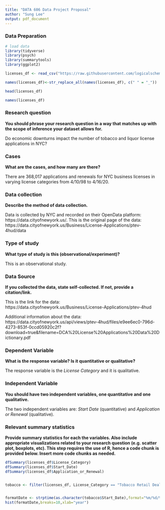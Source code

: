```yaml
---
title: "DATA 606 Data Project Proposal"
author: "Sung Lee"
output: pdf_document
---
```


### Data Preparation

```r
# load data
library(tidyverse)
library(psych)
library(summarytools)
library(ggplot2)

licenses_df <- read_csv("https://raw.githubusercontent.com/logicalschema/Data606Project/master/License_Applications.csv.gz")

names(licenses_df)<-str_replace_all(names(licenses_df), c(" " = "_"))

head(licenses_df)

names(licenses_df)

```




### Research question 

**You should phrase your research question in a way that matches up with the scope of inference your dataset allows for.**

Do economic downturns impact the number of tobacco and liquor license applications in NYC?


### Cases 

**What are the cases, and how many are there?**

There are 368,017 applications and renewals for NYC business licenses in varying license categories from 4/10/98 to 4/16/20. 


### Data collection 

**Describe the method of data collection.**

Data is collected by NYC and recorded on their OpenData platform: https://data.cityofnewyork.us/. This is the original page of the data: https://data.cityofnewyork.us/Business/License-Applications/ptev-4hud/data


### Type of study 

**What type of study is this (observational/experiment)?**

This is an observational study.

### Data Source 

**If you collected the data, state self-collected. If not, provide a citation/link.**

This is the link for the data: https://data.cityofnewyork.us/Business/License-Applications/ptev-4hud

Additional information about the data: https://data.cityofnewyork.us/api/views/ptev-4hud/files/e9ee6ec0-796d-4273-853f-0ccd05920c2f?download=true&filename=DCA%20License%20Applications%20Data%20Dictionary.pdf 


### Dependent Variable

**What is the response variable? Is it quantitative or qualitative?**

The response variable is the *License Category* and it is qualitative.


### Independent Variable

**You should have two independent variables, one quantitative and one qualitative.**

The two independent variables are: *Start Date* (quantitative) and *Application or Renewal* (qualitative).

### Relevant summary statistics 

**Provide summary statistics for each the variables. Also include appropriate visualizations related to your research question (e.g. scatter plot, boxplots, etc). This step requires the use of R, hence a code chunk is provided below. Insert more code chunks as needed.**

```r
dfSummary(licenses_df$License_Category)
dfSummary(licenses_df$Start_Date)
dfSummary(licenses_df$Application_or_Renewal)


tobacco <- filter(licenses_df, License_Category == "Tobacco Retail Dealer")


formatDate <- strptime(as.character(tobacco$Start_Date),format="%m/%d/%Y")
hist(formatDate,breaks=10,xlab="year")


```

